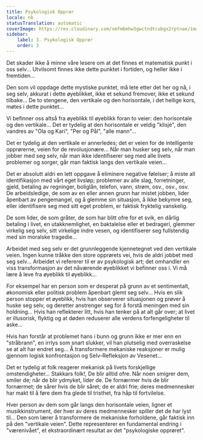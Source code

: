 ```yaml
---
title: Psykologisk Opprør
locale: nb
statusTranslation: automatic
coverImage: https://res.cloudinary.com/xmfm6mhw3gwctndtcubgx2rptnae/image/upload/v1740468922/small_cover_tratado_de_psicologia_revolucionaria_a4c0dca4e0.webp
sidebar:
    label: 3. Psykologisk Opprør
    order: 3
---
```

Det skader ikke å minne våre lesere om at det finnes et matematisk punkt i oss selv... Utvilsomt finnes ikke dette punktet i fortiden, og heller ikke i fremtiden...

Den som vil oppdage dette mystiske punktet, må lete etter det her og nå, i seg selv, akkurat i dette øyeblikket, ikke et sekund fremover, ikke et sekund tilbake... De to stengene, den vertikale og den horisontale, i det hellige kors, møtes i dette punktet...

Vi befinner oss altså fra øyeblikk til øyeblikk foran to veier: den horisontale og den vertikale... Det er tydelig at den horisontale er veldig "klisjé", den vandres av "Ola og Kari", "Per og Pål", "alle mann"...

Det er tydelig at den vertikale er annerledes; det er veien for de intelligente opprørerne, veien for de revolusjonære... Når man husker seg selv, når man jobber med seg selv, når man ikke identifiserer seg med alle livets problemer og sorger, går man faktisk langs den vertikale veien...

Det er absolutt aldri en lett oppgave å eliminere negative følelser; å miste all identifikasjon med vårt eget livsløp; problemer av alle slag, forretninger, gjeld, betaling av regninger, boliglån, telefon, vann, strøm, osv., osv., osv. De arbeidsledige, de som av en eller annen grunn har mistet jobben, lider åpenbart av pengemangel, og å glemme sin situasjon, å ikke bekymre seg, eller identifisere seg med sitt eget problem, er faktisk fryktelig vanskelig.

De som lider, de som gråter, de som har blitt ofre for et svik, en dårlig betaling i livet, en utakknemlighet, en baktalelse eller et bedrageri, glemmer virkelig seg selv, sitt virkelige indre vesen, og identifiserer seg fullstendig med sin moralske tragedie...

Arbeidet med seg selv er det grunnleggende kjennetegnet ved den vertikale veien. Ingen kunne tråkke den store opprørets vei, hvis de aldri jobbet med seg selv... Arbeidet vi refererer til er av psykologisk art; det omhandler en viss transformasjon av det nåværende øyeblikket vi befinner oss i. Vi må lære å leve fra øyeblikk til øyeblikk...

For eksempel har en person som er desperat på grunn av et sentimentalt, økonomisk eller politisk problem åpenbart glemt seg selv... Hvis en slik person stopper et øyeblikk, hvis han observerer situasjonen og prøver å huske seg selv, og deretter anstrenger seg for å forstå meningen med sin holdning... Hvis han reflekterer litt, hvis han tenker på at alt går over; at livet er illusorisk, flyktig og at døden reduserer alle verdens forfengeligheter til aske...

Hvis han forstår at problemet hans i bunn og grunn ikke er mer enn en "stråbrann", en irrlys som snart slukker, vil han plutselig med overraskelse se at alt har endret seg... Å transformere mekaniske reaksjoner er mulig gjennom logisk konfrontasjon og Selv-Refleksjon av Vesenet...

Det er tydelig at folk reagerer mekanisk på livets forskjellige omstendigheter... Stakkars folk!, De blir alltid ofre. Når noen smigrer dem, smiler de; når de blir ydmyket, lider de. De fornærmer hvis de blir fornærmet; de sårer hvis de blir såret; de er aldri frie; deres medmennesker har makt til å føre dem fra glede til tristhet, fra håp til fortvilelse.

Hver person av dem som går langs den horisontale veien, ligner et musikkinstrument, der hver av deres medmennesker spiller det de har lyst til... Den som lærer å transformere de mekaniske forholdene, går faktisk inn på den "vertikale veien". Dette representerer en fundamental endring i "værenivået", et ekstraordinært resultat av det "psykologiske opprøret".


